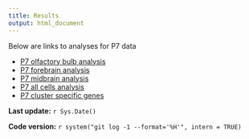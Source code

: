 ```yaml
---
title: Results
output: html_document
---
```


Below are links to analyses for P7 data

* [P7 olfactory bulb analysis](P7_Ob.recursive_analysis.html)
* [P7 forebrain analysis](P7_Fb.recursive_analysis.html)
* [P7 midbrain analysis](P7_Mb.recursive_analysis.html)
* [P7 all cells analysis](P7_All.recursive_analysis.html)
* [P7 cluster specific genes](P7.all.specific.genes.Rmd)

**Last update:** `r Sys.Date()`

**Code version:** `r system("git log -1 --format='%H'", intern = TRUE)`